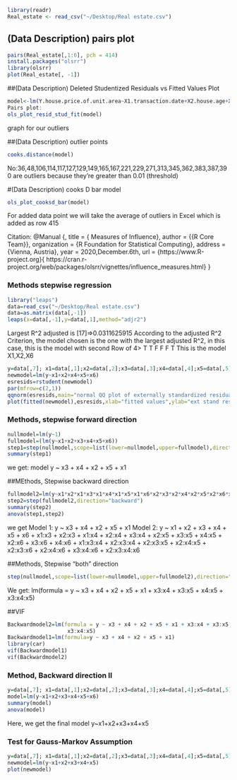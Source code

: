 ```r
library(readr)
Real_estate <- read_csv("~/Desktop/Real estate.csv")
```
## (Data Description) pairs plot
```r
pairs(Real_estate[,1:6], pch = 414)
install.packages("olsrr")
library(olsrr)
plot(Real_estate[, -1])
```

##(Data Description) Deleted Studentized Residuals vs Fitted Values Plot
```r
model<-lm(Y.house.price.of.unit.area~X1.transaction.date+X2.house.age+X3.distance.to.the.nearest.MRT.station+X4.number.of.convenience .stores+X5.latitude+X6.longitude,data=Real_estate)
Pairs plot:
ols_plot_resid_stud_fit(model)
```
graph for our outliers

##(Data Description) outlier points
```r
cooks.distance(model)
```
No:36,48,106,114,117,127,129,149,165,167,221,229,271,313,345,362,383,387,390 are outliers because they're greater than 0.01 (threshold)

#(Data Description) cooks D bar model
```r
ols_plot_cooksd_bar(model)
```
For added data point we will take the average of outliers in Excel which is added as row 415

Citation:
@Manual {,  title        = { Measures of Influence},
  author       = {{R Core Team}},
  organization = {R Foundation for Statistical Computing},
  address      = {Vienna, Austria},
  year         =  2020,December.6th,
  url          = {https://www.R-project.org}{ https://cran.r-project.org/web/packages/olsrr/vignettes/influence_measures.html}
}

### Methods stepwise regression
```r
library("leaps")
data=read_csv("~/Desktop/Real estate.csv")
data=as.matrix(data[,-1])
leaps(x=data[,-1],y=data[,1],method="adjr2")
```
Largest R^2 adjusted is [17]=>0.0311625915
According to the adjusted R^2 Criterion, the model chosen is the one with the largest adjusted R^2,
in this case, this is the model with second Row of 4> T T F F F T
This is the model X1,X2,X6 

```r
y=data[,7]; x1=data[,1];x2=data[,2];x3=data[,3];x4=data[,4];x5=data[,5];x6=data[,6]
newmodel=lm(y~x1+x2+x4+x5+x6)
esresids=rstudent(newmodel)
par(mfrow=c(2,1))
qqnorm(esresids,main="normal QQ plot of externally standardized residuals")
plot(fitted(newmodel),esresids,xlab="fitted values",ylab="ext stand resids",main="externally standardized residuals vs fitted values")
```


### Methods, stepwise forward direction
```r
nullmodel=lm(y~1)
fullmodel=(lm(y~x1+x2+x3+x4+x5+x6))
step1=step(nullmodel,scope=list(lower=nullmodel,upper=fullmodel),direction="forward")
summary(step1)
```
we get: model y ~ x3 + x4 + x2 + x5 + x1

##MEthods, Stepwise backward direction
```r
fullmodel2=lm(y~x1*x2*x1*x3*x1*x4*x1*x5*x1*x6*x2*x3*x2*x4*x2*x5*x2*x6*x3*x4*x3*x5*x3*x6*x4*x5*x4*x6*x5*x6)
step2=step(fullmodel2,direction="backward")
summary(step2)
anova(step1,step2)
```
we get
  Model 1: y ~ x3 + x4 + x2 + x5 + x1
 Model 2: y ~ x1 + x2 + x3 + x4 + x5 + x6 + x1:x3 + x2:x3 + x1:x4 + x2:x4 + 
  x3:x4 + x2:x5 + x3:x5 + x4:x5 + x2:x6 + x3:x6 + x4:x6 + x1:x3:x4 + 
  x2:x3:x4 + x2:x3:x5 + x2:x4:x5 + x2:x3:x6 + x2:x4:x6 + x3:x4:x6 + 
  x2:x3:x4:x6
 
##Methods, Stepwise "both" direction
```r
step(nullmodel,scope=list(lower=nullmodel,upper=fullmodel2),direction="both")
```
We get: lm(formula = y ~ x3 + x4 + x2 + x5 + x1 + x3:x4 + x3:x5 + x4:x5 + 
     x3:x4:x5)
     
##VIF
```r
Backwardmodel2=lm(formula = y ~ x3 + x4 + x2 + x5 + x1 + x3:x4 + x3:x5 + x4:x5 + 
                   x3:x4:x5)
Backwardmodel1=lm(formula=y ~ x3 + x4 + x2 + x5 + x1)
library(car)
vif(Backwardmodel1)
vif(Backwardmodel2)
```
    
     
### Method, Backward direction II
```r
y=data[,7]; x1=data[,1];x2=data[,2];x3=data[,3];x4=data[,4];x5=data[,5];x6=data[,6]
model=lm(y~x1+x2+x3+x4+x5+x6)
summary(model)
anova(model)
```
Here, we get the final model y~x1+x2+x3+x4+x5


### Test for Gauss-Markov Assumption 
```r
y=data[,7]; x1=data[,1];x2=data[,2];x3=data[,3];x4=data[,4];x5=data[,5];x6=data[,6]
newmodel=lm(y~x1+x2+x3+x4+x5)
plot(newmodel)
```



